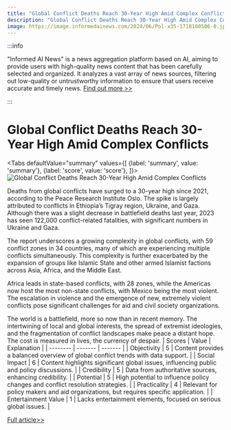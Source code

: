 ```yaml
---
title: "Global Conflict Deaths Reach 30-Year High Amid Complex Conflicts"
description: "Global Conflict Deaths Reach 30-Year High Amid Complex Conflicts"
image: https://image.informedainews.com/2024/06/Pol-x35-1718160506-0.jpg
---
```



:::info

"Informed AI News" is a news aggregation platform based on AI, aiming to provide users with high-quality news content that has been carefully selected and organized. It analyzes a vast array of news sources, filtering out low-quality or untrustworthy information to ensure that users receive accurate and timely news.  [Find out more >>](/docs/guides)

:::

# Global Conflict Deaths Reach 30-Year High Amid Complex Conflicts


<Tabs
	defaultValue="summary"
	values={[
	{label: 'summary', value: 'summary'},
	{label: 'score', value: 'score'},
]}>
<TabItem value="summary">
<img
  src="https://image.informedainews.com/2024/06/Pol-x35-1718160506-0.jpg"
  alt="Global Conflict Deaths Reach 30-Year High Amid Complex Conflicts"
/>



Deaths from global conflicts have surged to a 30-year high since 2021, according to the Peace Research Institute Oslo. The spike is largely attributed to conflicts in Ethiopia’s Tigray region, Ukraine, and Gaza. Although there was a slight decrease in battlefield deaths last year, 2023 has seen 122,000 conflict-related fatalities, with significant numbers in Ukraine and Gaza.

The report underscores a growing complexity in global conflicts, with 59 conflict zones in 34 countries, many of which are experiencing multiple conflicts simultaneously. This complexity is further exacerbated by the expansion of groups like Islamic State and other armed Islamist factions across Asia, Africa, and the Middle East.

Africa leads in state-based conflicts, with 28 zones, while the Americas now host the most non-state conflicts, with Mexico being the most violent. The escalation in violence and the emergence of new, extremely violent conflicts pose significant challenges for aid and civil society organizations.

The world is a battlefield, more so now than in recent memory. The intertwining of local and global interests, the spread of extremist ideologies, and the fragmentation of conflict landscapes make peace a distant hope. The cost is measured in lives, the currency of despair.
</TabItem>
<TabItem value="score">
	| Scores     | Value   | Explanation |
	| -------- | ------- | ------- |
	| Objectivity  | 5    | Content provides a balanced overview of global conflict trends with data support.    |
	| Social Impact | 6     | Content highlights significant global issues, influencing public and policy discussions.    |
	| Credibility    | 5    | Data from authoritative sources, enhancing credibility.    |
	| Potential    | 5    | High potential to influence policy changes and conflict resolution strategies.    |
	| Practicality    | 4    | Relevant for policy makers and aid organizations, but requires specific application.    |
	| Entertainment Value    | 1    | Lacks entertainment elements, focused on serious global issues.    |
</TabItem>
</Tabs>

[Full article>>](https://www.theguardian.com/global-development/article/2024/jun/11/deaths-from-global-conflicts-hit-30-year-high-since-2021-study-finds-gaza-tigray-ukraine)
